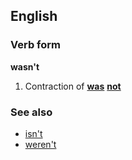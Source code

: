 ==English==
===Verb form===
'''wasn't'''

#Contraction of '''[[was]]''' '''[[not]]'''

===See also===
*[[isn't]]
*[[weren't]]